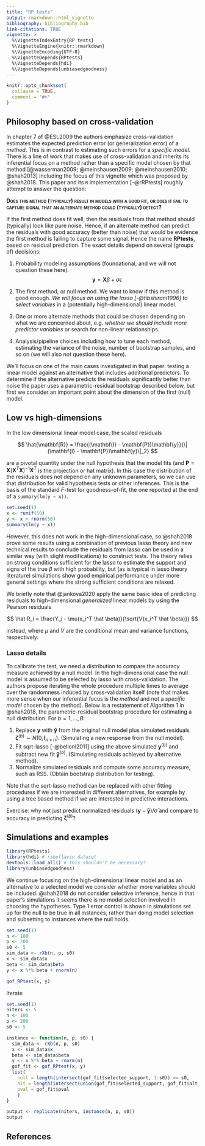 ```yaml
---
title: "RP tests"
output: rmarkdown::html_vignette
bibliography: bibliography.bib
link-citations: TRUE
vignette: >
  %\VignetteIndexEntry{RP tests}
  %\VignetteEngine{knitr::rmarkdown}
  %\VignetteEncoding{UTF-8}
  %\VignetteDepends{RPtests}
  %\VignetteDepends{hdi}
  %\VignetteDepends{unbiasedgoodness}
---
```


```r
knitr::opts_chunk$set(
  collapse = TRUE,
  comment = "#>"
)
```

## Philosophy based on cross-validation

In chapter 7 of @ESL2009 the authors emphasize cross-validation estimates the expected prediction error (or generalization error) of a *method*. This is in contrast to estimating such errors for a *specific model*. There is a line of work that makes use of cross-validation and inherits its inferential focus on a method rather than a specific model chosen by that method [@wasserman2009; @meinshausen2009; @meinshausen2010; @shah2013] including the focus of this vignette which was proposed by @shah2018. This paper and its `R` implementation [-@rRPtests] roughly attempt to answer the question:

[**Does this method (typically) result in models with a good fit, or does it fail to capture signal that an alternate method could (typically) detect?**]{.smallcaps}

If the first method does fit well, then the residuals from that method should (typically) look like pure noise. Hence, if an alternate method can predict the residuals with good accuracy (better than noise) that would be evidence the first method is failing to capture some signal. Hence the name **RPtests**, based on residual prediction. The exact details depend on several (groups of) decisions:

1.  Probability modeling assumptions (foundational, and we will not question these here).$$
    \mathbf{y} = \mathbf{X} \beta + \sigma \epsilon
    $$

2.  The first method, or null method. We want to know if this method is good enough. *We will focus on using the lasso [-@tibshirani1996] to select variables* in a (potentially high-dimensional) linear model.

3.  One or more alternate methods that could be chosen depending on what we are concerned about, e.g. *whether we should include more predictor variables* or search for non-linear relationships.

4.  Analysis/pipeline choices including how to tune each method, estimating the variance of the noise, number of bootstrap samples, and so on (we will also not question these here).

We'll focus on one of the main cases investigated in that paper: testing a linear model against an alternative that includes additional predictors. To determine if the alternative predicts the residuals significantly better than noise the paper uses a parametric-residual bootstrap described below, but first we consider an important point about the dimension of the first (null) model.

## Low vs high-dimensions

In the low dimensional linear model case, the scaled residuals

$$
\hat{\mathbf{R}} = \frac{(\mathbf{I} - \mathbf{P})\mathbf{y}}{\|(\mathbf{I} - \mathbf{P})\mathbf{y}\|_2}
$$

are a pivotal quantity under the null hypothesis that the model fits (and $\mathbf P = \mathbf{X}(\mathbf{X}^T \mathbf{X})^{-1} \mathbf{X}^T$ is the projection or hat matrix). In this case the distribution of the residuals does not depend on any unknown parameters, so we can use that distribution for valid hypothesis tests or other inferences. This is the basis of the standard $F$-test for goodness-of-fit, the one reported at the end of a `summary(lm(y ~ x))`.

```r
set.seed(1)
x <- runif(50)
y <- x + rnorm(50)
summary(lm(y ~ x))
```

However, this does not work in the high-dimensional case, so @shah2018 prove some results using a combination of previous lasso theory and new technical results to conclude the residuals from lasso can be used in a similar way (with slight modifications) to construct tests. The theory relies on strong conditions sufficient for the lasso to estimate the support and signs of the true $\beta$ with high probability, but (as is typical in lasso theory literature) simulations show good empirical performance under more general settings where the strong sufficient conditions are relaxed.

We briefly note that @jankova2020 apply the same basic idea of predicting residuals to high-dimensional *generalized* linear models by using the Pearson residuals

$$
\hat R_i = \frac{Y_i - \mu(x_i^T \hat \beta)}{\sqrt{V(x_i^T \hat \beta)}}
$$

instead, where $\mu$ and $V$ are the conditional mean and variance functions, respectively.

### Lasso details

To calibrate the test, we need a distribution to compare the accuracy measure achieved by a null model. In the high-dimensional case the null model is assumed to be selected by lasso with cross-validation. The authors propose iterating the whole procedure multiple times to average over the randomness induced by cross-validation itself (note that makes more sense when our inferential focus is the *method* and not a *specific model* chosen by the method). Below is a restatement of Algorithm 1 in @shah2018, the parametric-residual bootstrap procedure for estimating a null distribution. For $b = 1, \ldots, B$:

1.  Replace $\mathbf{y}$ with $\mathbf{\hat y}$ from the original null model plus simulated residuals $\mathbf{\zeta}^{(b)} \sim N(0, \mathbf{I}_{n \times n})$. (Simulating a new response from the null model).\
2.  Fit sqrt-lasso [-@belloni2011] using the above simulated $\mathbf{y}^{(b)}$ and subtract new fit $\mathbf{\hat y}^{(b)}$. (Simulating residuals achieved by alternative method).\
3.  Normalize simulated residuals and compute some accuracy measure, such as RSS. (Obtain bootstrap distribution for testing).\

Note that the sqrt-lasso method can be replaced with other fitting procedures if we are interested in different alternatives, for example by using a tree based method if we are interested in predictive interactions.

Exercise: why not just predict normalized residuals $(\mathbf{y} - \mathbf{\hat y})/\hat \sigma$ and compare to accuracy in predicting $\mathbf{\zeta}^{(b)}$? 

## Simulations and examples

```r
library(RPtests)
library(hdi) # riboflavin dataset
devtools::load_all() # this shouldn't be necessary?
library(unbiasedgoodness)
```

We continue focusing on the high-dimensional linear model and as an alternative to a selected model we consider whether more variables should be included. @shah2018 do not consider selective inference, hence in that paper's simulations it seems there is no model selection involved in choosing the hypotheses. Type 1 error control is shown in simulations set up for the null to be true in all instances, rather than doing model selection and subsetting to instances where the null holds.


```r
set.seed(1)
n <- 100
p <- 200
s0 <- 5
sim_data <- rXb(n, p, s0)
x <- sim_data$x
beta <- sim_data$beta
y <- x %*% beta + rnorm(n)
```


```r
gof_RPtest(x, y)
```

Iterate

```r
set.seed(1)
niters <- 5
n <- 100
p <- 200
s0 <- 5

instance <- function(n, p, s0) {
  sim_data <- rXb(n, p, s0)
  x <- sim_data$x
  beta <- sim_data$beta
  y <- x %*% beta + rnorm(n)
  gof_fit <- gof_RPtest(x, y)
  list(
    null = length(intersect(gof_fit$selected_support, 1:s0)) == s0,
    alt = length(intersect(union(gof_fit$selected_support, gof_fit$alt_support), 1:s0)) == s0,
    pval = gof_fit$pval
    )
}

output <- replicate(niters, instance(n, p, s0))
output
```


## References
